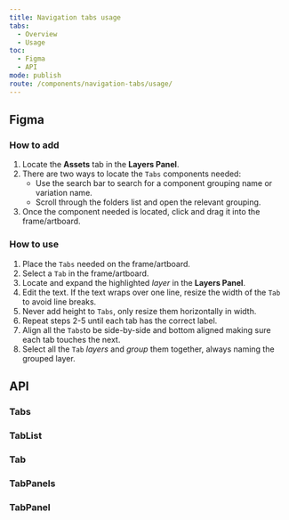 ```yaml
---
title: Navigation tabs usage
tabs:
  - Overview
  - Usage
toc:
  - Figma
  - API
mode: publish
route: /components/navigation-tabs/usage/
---
```



## Figma

### How to add

1. Locate the **Assets** tab in the **Layers Panel**.
2. There are two ways to locate the `Tabs` components needed:
   - Use the search bar to search for a component grouping name or variation name.
   - Scroll through the folders list and open the relevant grouping.
3. Once the component needed is located, click and drag it into the frame/artboard.

### How to use

1. Place the `Tabs` needed on the frame/artboard.
2. Select a `Tab` in the frame/artboard.
3. Locate and expand the highlighted _layer_ in the **Layers Panel**.
4. Edit the text. If the text wraps over one line, resize the width of the `Tab` to avoid line breaks.
5. Never add height to `Tabs`, only resize them horizontally in width.
6. Repeat steps 2-5 until each tab has the correct label.
7. Align all the `Tabs`to be side-by-side and bottom aligned making sure each tab touches the next.
8. Select all the `Tab` _layers_ and _group_ them together, always naming the grouped layer.

## API

### Tabs

<PropsTable props={Tabs.__docgenInfo.props} />

### TabList

<PropsTable props={Tabs.TabList.__docgenInfo.props} />

### Tab

<PropsTable props={Tabs.Tab.__docgenInfo.props} />

### TabPanels

<PropsTable props={Tabs.TabPanels.__docgenInfo.props} />

### TabPanel

<PropsTable props={Tabs.TabPanel.__docgenInfo.props} />
